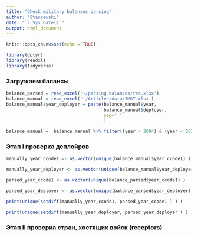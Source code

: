 ---
title: "Check military balances parsing"
author: "Staszewski"
date: "`r Sys.Date()`"
output: html_document
---

```{r setup, include=FALSE}
knitr::opts_chunk$set(echo = TRUE)
```

```{r, warning=FALSE}
library(dplyr)
library(readxl)
library(tidyverse)
```


### Загружаем балансы 

```{r, warning=FALSE}
balance_parsed = read_excel('~/parsing balances/res.xlsx')
balance_manual = read_excel('~/Articles/data/IMDT.xlsx')
balance_manual$year_deployer = paste(balance_manual$year, 
                                     balance_manual$deployer,
                                     sep='_'
                                     )

balance_manual =  balance_manual %>% filter((year > 2004) & (year < 2022) )
```



### Этап I проверка деплойров

```{r}
manually_year_ccode1 <- as.vector(unique(balance_manual$year_ccode1) )

manually_year_deployer <- as.vector(unique(balance_manual$year_deployer) )

parsed_year_ccode1 <- as.vector(unique(balance_parsed$year_ccode1) )

parsed_year_deployer <- as.vector(unique(balance_parsed$year_deployer) )

print(unique(setdiff(manually_year_ccode1, parsed_year_ccode1 ) ) )
```


```{r}
print(unique(setdiff(manually_year_deployer, parsed_year_deployer ) ) )
```



### Этап II проверка стран, хостящих войск (receptors)
